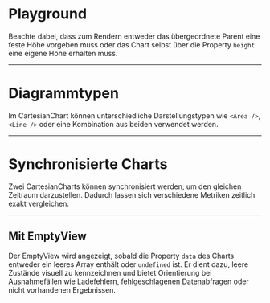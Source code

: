 # Playground

Beachte dabei, dass zum Rendern entweder das übergeordnete Parent eine feste Höhe vorgeben muss oder das Chart selbst über die Property `height` eine eigene Höhe erhalten muss.

<LiveCodeEditor editorCollapsed />

---

# Diagrammtypen

Im CartesianChart können unterschiedliche Darstellungstypen wie `<Area />`,` <Line />` oder eine Kombination aus beiden verwendet werden.

<LiveCodeEditor example="types" editorCollapsed />

---

# Synchronisierte Charts

Zwei CartesianCharts können synchronisiert werden, um den gleichen Zeitraum darzustellen. Dadurch lassen sich verschiedene Metriken zeitlich exakt vergleichen.

<LiveCodeEditor example="synced" editorCollapsed />

---

## Mit EmptyView

Der EmptyView wird angezeigt, sobald die Property `data` des Charts entweder ein leeres Array enthält oder `undefined` ist. Er dient dazu, leere Zustände visuell zu kennzeichnen und bietet Orientierung bei Ausnahmefällen wie Ladefehlern, fehlgeschlagenen Datenabfragen oder nicht vorhandenen Ergebnissen.

<LiveCodeEditor example="emptyView" editorCollapsed />
